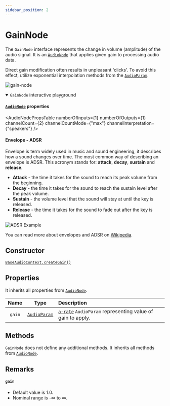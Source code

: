 ```yaml
---
sidebar_position: 2
---
```




# GainNode

The `GainNode` interface represents the change in volume (amplitude) of the audio signal.
It is an [`AudioNode`](/docs/core/audio-node) that applies given gain to processing audio data.

Direct gain modification often results in unpleasant 'clicks'. To avoid this effect, utilize exponential interpolation methods from the [`AudioParam`](/docs/core/audio-param).

![gain-node](/img/gain-node.png)

<details open>
<summary><code>GainNode</code> interactive playground</summary>

<InteractivePlayground usePlayground={useGainAdsrPlayground} />
</details>

#### [`AudioNode`](/docs/core/audio-node#properties) properties

<AudioNodePropsTable numberOfInputs={1} numberOfOutputs={1} channelCount={2} channelCountMode={"max"} channelInterpretation={"speakers"} />

#### Envelope - ADSR

Envelope is term widely used in music and sound engineering, it describes how a sound changes over time.
The most common way of describing an envelope is ADSR. This acronym stands for: **attack**, **decay**, **sustain** and **release**.

- **Attack** - the time it takes for the sound to reach its peak volume from the beginning.
- **Decay** - the time it takes for the sound to reach the sustain level after the peak volume.
- **Sustain** - the volume level that the sound will stay at until the key is released.
- **Release** - the time it takes for the sound to fade out after the key is released.

![ADSR Example](/img/ADSR.svg)

You can read more about envelopes and ADSR on [Wikipedia](<https://en.wikipedia.org/wiki/Envelope_(music)>).

## Constructor

[`BaseAudioContext.createGain()`](/docs/core/base-audio-context#creategain)

## Properties

It inherits all properties from [`AudioNode`](/docs/core/audio-node#properties).

| Name | Type | Description | |
| :----: | :----: | :-------- | :-: |
| `gain` | [`AudioParam`](/docs/core/audio-param) | [`a-rate`](/docs/core/audio-param#a-rate-vs-k-rate) `AudioParam` representing value of gain to apply. | <ReadOnly />

## Methods

`GainNode` does not define any additional methods.
It inherits all methods from [`AudioNode`](/docs/core/audio-node#methods).

## Remarks

#### `gain`
- Default value is 1.0.
- Nominal range is -∞ to ∞.
